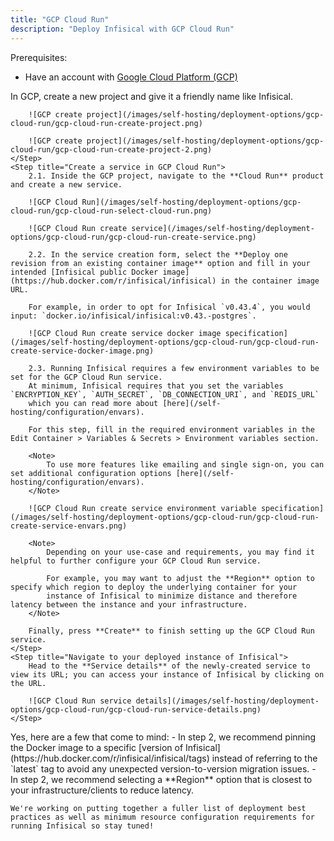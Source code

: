 ```yaml
---
title: "GCP Cloud Run"
description: "Deploy Infisical with GCP Cloud Run"
---
```


Prerequisites:
- Have an account with [Google Cloud Platform (GCP)](https://cloud.google.com/)

<Steps>
    <Step title="Create a project in GCP">
        In GCP, create a new project and give it a friendly name like Infisical.

        ![GCP create project](/images/self-hosting/deployment-options/gcp-cloud-run/gcp-cloud-run-create-project.png)

        ![GCP create project](/images/self-hosting/deployment-options/gcp-cloud-run/gcp-cloud-run-create-project-2.png)
    </Step>
    <Step title="Create a service in GCP Cloud Run">
        2.1. Inside the GCP project, navigate to the **Cloud Run** product and create a new service.
        
        ![GCP Cloud Run](/images/self-hosting/deployment-options/gcp-cloud-run/gcp-cloud-run-select-cloud-run.png)

        ![GCP Cloud Run create service](/images/self-hosting/deployment-options/gcp-cloud-run/gcp-cloud-run-create-service.png)
        
        2.2. In the service creation form, select the **Deploy one revision from an existing container image** option and fill in your intended [Infisical public Docker image](https://hub.docker.com/r/infisical/infisical) in the container image URL.

        For example, in order to opt for Infisical `v0.43.4`, you would input: `docker.io/infisical/infisical:v0.43.-postgres`.
        
        ![GCP Cloud Run create service docker image specification](/images/self-hosting/deployment-options/gcp-cloud-run/gcp-cloud-run-create-service-docker-image.png)

        2.3. Running Infisical requires a few environment variables to be set for the GCP Cloud Run service.
        At minimum, Infisical requires that you set the variables `ENCRYPTION_KEY`, `AUTH_SECRET`, `DB_CONNECTION_URI`, and `REDIS_URL`
        which you can read more about [here](/self-hosting/configuration/envars).
        
        For this step, fill in the required environment variables in the Edit Container > Variables & Secrets > Environment variables section.
        
        <Note>
            To use more features like emailing and single sign-on, you can set additional configuration options [here](/self-hosting/configuration/envars).
        </Note>

        ![GCP Cloud Run create service environment variable specification](/images/self-hosting/deployment-options/gcp-cloud-run/gcp-cloud-run-create-service-envars.png)

        <Note>
            Depending on your use-case and requirements, you may find it helpful to further configure your GCP Cloud Run service.

            For example, you may want to adjust the **Region** option to specify which region to deploy the underlying container for your
            instance of Infisical to minimize distance and therefore latency between the instance and your infrastructure.
        </Note>

        Finally, press **Create** to finish setting up the GCP Cloud Run service.
    </Step>
    <Step title="Navigate to your deployed instance of Infisical">
        Head to the **Service details** of the newly-created service to view its URL; you can access your instance of Infisical by clicking on the URL.
        
        ![GCP Cloud Run service details](/images/self-hosting/deployment-options/gcp-cloud-run/gcp-cloud-run-service-details.png)
    </Step>
</Steps>

<AccordionGroup>
  <Accordion title="Do you have any recommendations for deploying Infisical with GCP Cloud Run?">
    Yes, here are a few that come to mind:
    - In step 2, we recommend pinning the Docker image to a specific [version of Infisical](https://hub.docker.com/r/infisical/infisical/tags)
    instead of referring to the `latest` tag to avoid any unexpected version-to-version migration issues.
    - In step 2, we recommend selecting a **Region** option that is closest to your infrastructure/clients to reduce latency.
  
    We're working on putting together a fuller list of deployment best practices as well as minimum resource configuration requirements for running Infisical so stay tuned!
  </Accordion>
</AccordionGroup>